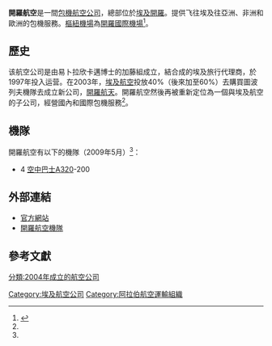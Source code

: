 {{About|2004年開業的開羅航空|1998年開業的開羅航空|開羅航空 (1998年)}}
{{Airline infobox |
airline=開羅航空 <br> Air Cairo[[File:Air_Cairo_Logo.png|300px]]|
IATA=SM|
ICAO=MSC|
callsign=-|
founded=2004年|
hubs=[[開羅國際機場|開羅國際機場]]|
focus_cities= |
fleet_size=4|
destinations= |
frequent_flyer= |
parent =[[埃及航空|埃及航空]]及加藤組|
lounge= |
alliance= |
headquarters=[[埃及|埃及]][[開羅|開羅]]|
key_people=ATIF ABDEL BAAI|
website=http://www.aircairo-eg.com/|
}}
'''開羅航空'''是一間[[包機|包機]][[航空公司|航空公司]]，總部位於[[埃及|埃及]][[開羅|開羅]]。提供飞往埃及往亞洲、非洲和歐洲的包機服務。[[樞紐機場|樞紐機場]]為[[開羅國際機場|開羅國際機場]]<ref name="FI">{{cite news | title= 目錄：世界航空公司 | work= [[國際飛行|國際飛行]] | pages= 53-54 | date= 2007-03-27}}</ref>。

==歷史==
该航空公司是由易卜拉欣卡邁博士的加藤組成立，結合成的埃及旅行代理商，於1997年投入运营。在2003年，[[埃及航空|埃及航空]]投放40%（後來加至60%）去購買圖波列夫機隊去成立新公司，[[開羅航天|開羅航天]]。開羅航空然後再被重新定位為一個與埃及航空的子公司，經營國內和國際包機服務<ref name="FI"/>。
== 機隊 ==
開羅航空有以下的機隊（2009年5月）<ref name="FI"/>：

*4 [[空中巴士A320|空中巴士A320]]-200

==外部連結==
*[http://www.aircairo-eg.com/ 官方網站] {{Wayback|url=http://www.aircairo-eg.com/ |date=20090721195241 }}
*[http://www.planespotters.net/Airline/Air-Cairo?show=all 開羅航空機隊] {{Wayback|url=http://www.planespotters.net/Airline/Air-Cairo?show=all |date=20140911095221 }}

==參考文獻==
{{reflist|2}}

{{埃及航空公司}}
{{AACO}}

[[Category:埃及航空公司|Category:埃及航空公司]]
[[分類:2004年成立的航空公司|分類:2004年成立的航空公司]]
[[Category:阿拉伯航空運輸組織|Category:阿拉伯航空運輸組織]]